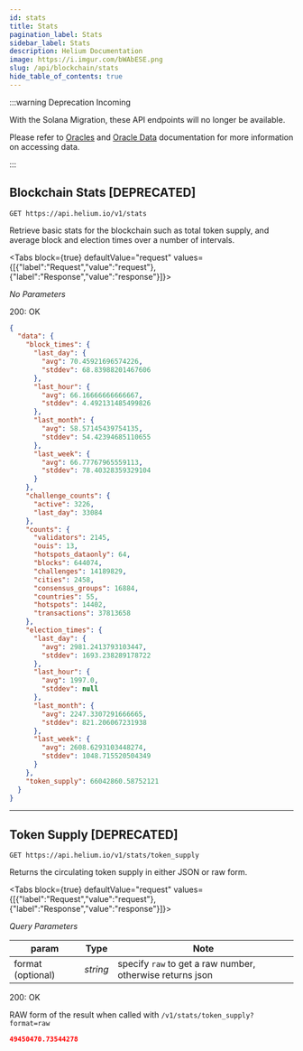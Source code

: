 ```yaml
---
id: stats
title: Stats
pagination_label: Stats
sidebar_label: Stats
description: Helium Documentation
image: https://i.imgur.com/bWAbESE.png
slug: /api/blockchain/stats
hide_table_of_contents: true
---
```



:::warning Deprecation Incoming

With the Solana Migration, these API endpoints will no longer be available.

Please refer to [Oracles](/oracles) and [Oracle Data](/oracles/oracle-data) documentation for more
information on accessing data.

:::

## Blockchain Stats [DEPRECATED]

```
GET https://api.helium.io/v1/stats
```

Retrieve basic stats for the blockchain such as total token supply, and average block and election
times over a number of intervals.

<Tabs
  block={true}
  defaultValue="request"
  values={[{"label":"Request","value":"request"},{"label":"Response","value":"response"}]}>
<TabItem value="request">

_No Parameters_

</TabItem>
<TabItem value="response">

200: OK

```json
{
  "data": {
    "block_times": {
      "last_day": {
        "avg": 70.45921696574226,
        "stddev": 68.83988201467606
      },
      "last_hour": {
        "avg": 66.16666666666667,
        "stddev": 4.492131485499826
      },
      "last_month": {
        "avg": 58.57145439754135,
        "stddev": 54.42394685110655
      },
      "last_week": {
        "avg": 66.77767965559113,
        "stddev": 78.40328359329104
      }
    },
    "challenge_counts": {
      "active": 3226,
      "last_day": 33084
    },
    "counts": {
      "validators": 2145,
      "ouis": 13,
      "hotspots_dataonly": 64,
      "blocks": 644074,
      "challenges": 14189829,
      "cities": 2458,
      "consensus_groups": 16884,
      "countries": 55,
      "hotspots": 14402,
      "transactions": 37813658
    },
    "election_times": {
      "last_day": {
        "avg": 2981.2413793103447,
        "stddev": 1693.238289178722
      },
      "last_hour": {
        "avg": 1997.0,
        "stddev": null
      },
      "last_month": {
        "avg": 2247.3307291666665,
        "stddev": 821.206067231938
      },
      "last_week": {
        "avg": 2608.6293103448274,
        "stddev": 1048.715520504349
      }
    },
    "token_supply": 66042860.58752121
  }
}
```

</TabItem>
</Tabs>

---

## Token Supply [DEPRECATED]

```
GET https://api.helium.io/v1/stats/token_supply
```

Returns the circulating token supply in either JSON or raw form.

<Tabs
  block={true}
  defaultValue="request"
  values={[{"label":"Request","value":"request"},{"label":"Response","value":"response"}]}>
<TabItem value="request">

_Query Parameters_

| param             | Type     | Note                                                      |
| ----------------- | -------- | --------------------------------------------------------- |
| format (optional) | _string_ | specify `raw` to get a raw number, otherwise returns json |

</TabItem>
<TabItem value="response">

200: OK

RAW form of the result when called with `/v1/stats/token_supply?format=raw`

```json
49450470.73544278
```

</TabItem>
</Tabs>
